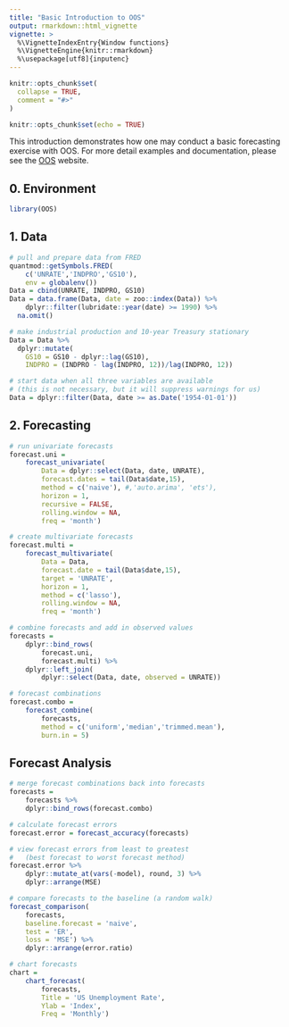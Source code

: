 ```yaml
---
title: "Basic Introduction to OOS"
output: rmarkdown::html_vignette
vignette: >
  %\VignetteIndexEntry{Window functions}
  %\VignetteEngine{knitr::rmarkdown}
  %\usepackage[utf8]{inputenc}
---
```


```r
knitr::opts_chunk$set(
  collapse = TRUE,
  comment = "#>"
)
```

```r
knitr::opts_chunk$set(echo = TRUE)
```

This introduction demonstrates how one may conduct a basic forecasting exercise with OOS. For more detail examples and documentation, please see the [OOS](https://tylerjpike.github.io/OOS/) website. 

## 0. Environment
```r
library(OOS)
```

## 1. Data

```r
# pull and prepare data from FRED
quantmod::getSymbols.FRED(
	c('UNRATE','INDPRO','GS10'), 
	env = globalenv())
Data = cbind(UNRATE, INDPRO, GS10)
Data = data.frame(Data, date = zoo::index(Data)) %>%
	dplyr::filter(lubridate::year(date) >= 1990) %>% 
  na.omit()

# make industrial production and 10-year Treasury stationary
Data = Data %>%
  dplyr::mutate(
    GS10 = GS10 - dplyr::lag(GS10), 
    INDPRO = (INDPRO - lag(INDPRO, 12))/lag(INDPRO, 12)) 

# start data when all three variables are available
# (this is not necessary, but it will suppress warnings for us)
Data = dplyr::filter(Data, date >= as.Date('1954-01-01'))
```

## 2. Forecasting

```r
# run univariate forecasts 
forecast.uni = 
	forecast_univariate(
		Data = dplyr::select(Data, date, UNRATE),
		forecast.dates = tail(Data$date,15), 
		method = c('naive'), #,'auto.arima', 'ets'),      
		horizon = 1,                         
		recursive = FALSE,      
		rolling.window = NA,    
		freq = 'month')
```


```r
# create multivariate forecasts
forecast.multi = 
	forecast_multivariate(
		Data = Data,           
		forecast.date = tail(Data$date,15),
		target = 'UNRATE',
		horizon = 1,
		method = c('lasso'),       
		rolling.window = NA,    
		freq = 'month')
```


```r
# combine forecasts and add in observed values
forecasts = 
	dplyr::bind_rows(
		forecast.uni,
		forecast.multi) %>%
	dplyr::left_join( 
		dplyr::select(Data, date, observed = UNRATE))

# forecast combinations 
forecast.combo = 
	forecast_combine(
		forecasts, 
		method = c('uniform','median','trimmed.mean'), 
		burn.in = 5)
```

## Forecast Analysis 
```r
# merge forecast combinations back into forecasts
forecasts = 
	forecasts %>%
	dplyr::bind_rows(forecast.combo)

# calculate forecast errors
forecast.error = forecast_accuracy(forecasts)

# view forecast errors from least to greatest 
#   (best forecast to worst forecast method)
forecast.error %>% 
	dplyr::mutate_at(vars(-model), round, 3) %>%
	dplyr::arrange(MSE)

# compare forecasts to the baseline (a random walk)
forecast_comparison(
	forecasts,
	baseline.forecast = 'naive',  
	test = 'ER',
	loss = 'MSE') %>% 
	dplyr::arrange(error.ratio)

# chart forecasts
chart = 
	chart_forecast(
		forecasts,              
		Title = 'US Unemployment Rate',
		Ylab = 'Index',
		Freq = 'Monthly')

```


